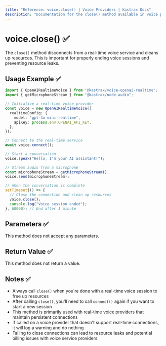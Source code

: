 ```yaml
---
title: "Reference: voice.close() | Voice Providers | Kastrax Docs"
description: "Documentation for the close() method available in voice providers, which disconnects from real-time voice services."
---
```


# voice.close() ✅

The `close()` method disconnects from a real-time voice service and cleans up resources. This is important for properly ending voice sessions and preventing resource leaks.

## Usage Example ✅

```typescript
import { OpenAIRealtimeVoice } from "@kastrax/voice-openai-realtime";
import { getMicrophoneStream } from "@kastrax/node-audio";

// Initialize a real-time voice provider
const voice = new OpenAIRealtimeVoice({
  realtimeConfig: {
    model: "gpt-4o-mini-realtime",
    apiKey: process.env.OPENAI_API_KEY,
  },
});

// Connect to the real-time service
await voice.connect();

// Start a conversation
voice.speak("Hello, I'm your AI assistant!");

// Stream audio from a microphone
const microphoneStream = getMicrophoneStream();
voice.send(microphoneStream);

// When the conversation is complete
setTimeout(() => {
  // Close the connection and clean up resources
  voice.close();
  console.log("Voice session ended");
}, 60000); // End after 1 minute
```

## Parameters ✅

This method does not accept any parameters.

## Return Value ✅

This method does not return a value.

## Notes ✅

- Always call `close()` when you're done with a real-time voice session to free up resources
- After calling `close()`, you'll need to call `connect()` again if you want to start a new session
- This method is primarily used with real-time voice providers that maintain persistent connections
- If called on a voice provider that doesn't support real-time connections, it will log a warning and do nothing
- Failing to close connections can lead to resource leaks and potential billing issues with voice service providers